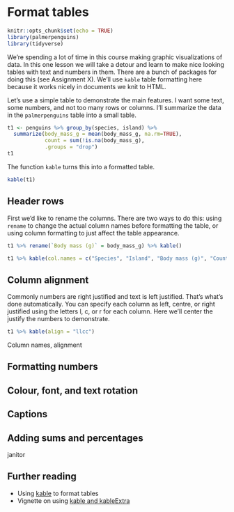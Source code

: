 # Format tables

```r
knitr::opts_chunk$set(echo = TRUE)
library(palmerpenguins)
library(tidyverse)
```

We're spending a lot of time in this course making graphic visualizations of data. In this one lesson we will take a detour and learn to make nice looking tables with text and numbers in them. There are a bunch of packages for doing this (see Assignment X). We'll use `kable` table formatting here because it works nicely in documents we knit to HTML.

Let's use a simple table to demonstrate the main features. I want some text, some numbers, and not too many rows or columns. I'll summarize the data in the `palmerpenguins` table into a small table.

```r
t1 <- penguins %>% group_by(species, island) %>%
  summarize(body_mass_g = mean(body_mass_g, na.rm=TRUE), 
            count = sum(!is.na(body_mass_g),
            .groups = "drop")
t1
```

The function `kable` turns this into a formatted table.

```r
kable(t1)
```

## Header rows

First we'd like to rename the columns. There are two ways to do this: using `rename` to change the actual column names before formatting the table, or using column formatting to just affect the table appearance.

```r
t1 %>% rename(`Body mass (g)` = body_mass_g) %>% kable()
```

```r
t1 %>% kable(col.names = c("Species", "Island", "Body mass (g)", "Count"))
```

## Column alignment

Commonly numbers are right justified and text is left justified. That's what's done automatically. You can specify each column as left, centre, or right justified using the letters l, c, or r for each column. Here we'll center the justify the numbers to demonstrate.

```r
t1 %>% kable(align = "llcc")
```

Column names, alignment


## Formatting numbers

## Colour, font, and text rotation

## Captions


## Adding sums and percentages

janitor


## Further reading

* Using [kable](https://bookdown.org/yihui/rmarkdown-cookbook/kable.html) to format tables
* Vignette on using [kable and kableExtra](https://cran.r-project.org/web/packages/kableExtra/vignettes/awesome_table_in_html.html)
